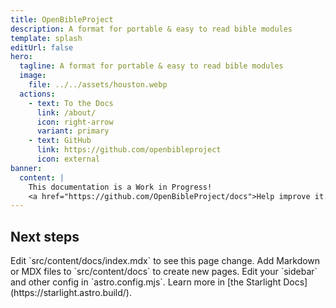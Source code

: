 ```yaml
---
title: OpenBibleProject
description: A format for portable & easy to read bible modules
template: splash
editUrl: false
hero:
  tagline: A format for portable & easy to read bible modules
  image:
    file: ../../assets/houston.webp
  actions:
    - text: To the Docs
      link: /about/
      icon: right-arrow
      variant: primary
    - text: GitHub
      link: https://github.com/openbibleproject
      icon: external
banner:
  content: |
    This documentation is a Work in Progress!
    <a href="https://github.com/OpenBibleProject/docs">Help improve it.</a>
---
```



## Next steps

<CardGrid stagger>
	<Card title="Update content" icon="pencil">
		Edit `src/content/docs/index.mdx` to see this page change.
	</Card>
	<Card title="Add new content" icon="add-document">
		Add Markdown or MDX files to `src/content/docs` to create new pages.
	</Card>
	<Card title="Configure your site" icon="setting">
		Edit your `sidebar` and other config in `astro.config.mjs`.
	</Card>
	<Card title="Read the docs" icon="open-book">
		Learn more in [the Starlight Docs](https://starlight.astro.build/).
	</Card>
</CardGrid>

<ThanksBadges />